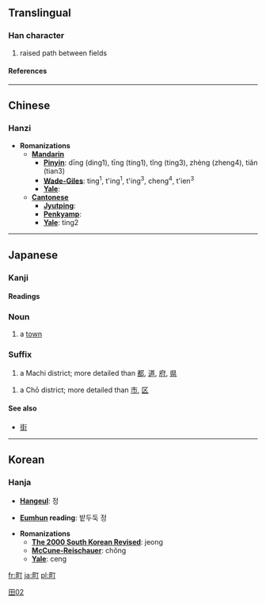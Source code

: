 ==Translingual==
===Han character===
{{Han char|rn=102|rad=田|as=02|sn=7|four=6102<sub>0</sub>|canj=田一弓 (WMN)}}
# raised path between fields
====References====
{{Han ref|kx=0759.070|dkj=21735|dj=1169.070|hdz=42528.050|uh=753A|ud=30010|bh=CB6D|bd=52077}}
----

==Chinese==
===Hanzi===


* '''Romanizations'''
** '''[[Mandarin]]'''
*** '''[[Pinyin]]''': dīng (ding1), tīng (ting1), tǐng (ting3), zhèng (zheng4), tiǎn (tian3)
*** '''[[Wade-Giles]]''': ting<sup>1</sup>, t'ing<sup>1</sup>, t'ing<sup>3</sup>, cheng<sup>4</sup>, t'ien<sup>3</sup>
*** '''[[Yale]]''': 
** '''[[Cantonese]]'''
*** '''[[Jyutping]]''':
*** '''[[Penkyamp]]''': 
*** '''[[Yale]]''': ting2

----
== Japanese ==
===Kanji===

[[Category:Grade 1 kanji|田02]]
{{ja-kanji|grade=|rs=田02}}
====Readings====
{{ja-readings|on=[[ちょう]] (chō), [[てい]] (tei)|kun=[[まち]] (machi)}}

===Noun===
{{ja-noun|k|hira=まち|rom=machi}}
# a [[town]]
=== Suffix ===
{{ja-pos|k|suffix|hira=まち|rom=machi}}
# a Machi district; more detailed than [[都]], [[道]], [[府]], [[県]]
{{ja-pos|k|suffix|hira=ちょう|rom=chō}}
# a Chō district; more detailed than [[市]], [[区]]
====See also====
*[[街]]

----
==Korean==
===Hanja===

* '''[[Hangeul]]''': 정

* '''[[Eumhun]] reading''': 밭두둑 정

* '''Romanizations'''
** '''[[The 2000 South Korean Revised Romanization|The 2000 South Korean Revised]]''': jeong
** '''[[McCune-Reischauer]]''': chŏng
** '''[[Yale]]''': ceng



[[fr:町]]
[[ja:町]]
[[pl:町]]